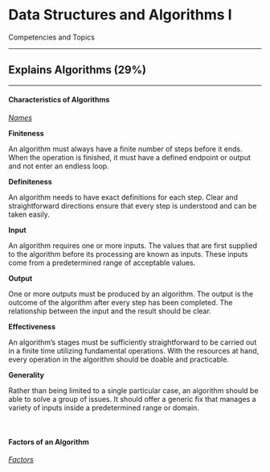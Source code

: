 # Data Structures and Algorithms I {.unnumbered}

| Competencies and Topics

---

## Explains Algorithms (29%)

---

#### Characteristics of Algorithms

[*Names*]{.underline}

**Finiteness**

An algorithm must always have a finite number of steps before it ends. When the 
operation is finished, it must have a defined endpoint or output and not enter 
an endless loop.

**Definiteness**

An algorithm needs to have exact definitions for each step. Clear and 
straightforward directions ensure that every step is understood and can be 
taken easily.

**Input**

An algorithm requires one or more inputs. The values that are first supplied to 
the algorithm before its processing are known as inputs. These inputs come from 
a predetermined range of acceptable values.

**Output**

One or more outputs must be produced by an algorithm. The output is the outcome 
of the algorithm after every step has been completed. The relationship between 
the input and the result should be clear.

**Effectiveness**

An algorithm's stages must be sufficiently straightforward to be carried out in 
a finite time utilizing fundamental operations. With the resources at hand, 
every operation in the algorithm should be doable and practicable.

**Generality**

Rather than being limited to a single particular case, an algorithm should be 
able to solve a group of issues. It should offer a generic fix that manages a 
variety of inputs inside a predetermined range or domain.

<br>

#### Factors of an Algorithm

[*Factors*]{.underline}
